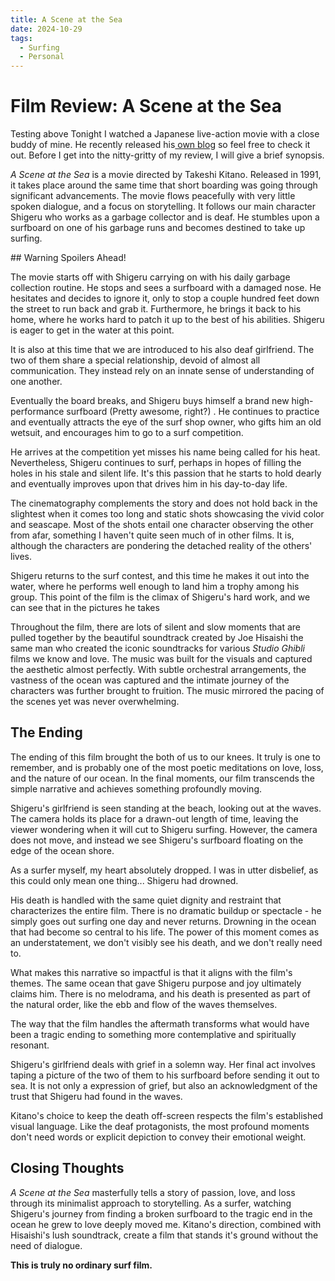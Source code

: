 ```yaml
---
title: A Scene at the Sea
date: 2024-10-29
tags:
  - Surfing
  - Personal
---
```


# Film Review: A Scene at the Sea

<CustomImage src="https://raw.githubusercontent.com/michael-kudrik/BlogPosts/main/images/SeaScene/A_Scene_at_the_Sea_004.jpg" alt="Surfboard next to trash" />

<CustomImage src="https://raw.githubusercontent.com/michael-kudrik/BlogPosts/main/images/Music1/seaBreeze.jpg" alt="Sea Breeze Cover"/>

Testing above
Tonight I watched a Japanese live-action movie with a close buddy of mine. He recently released his[ own blog](https://www.ericbuecklers.studio/blog) so feel free to check it out. Before I get into the nitty-gritty of my review, I will give a brief synopsis. 

*A Scene at the Sea*  is a movie directed by Takeshi Kitano. Released in 1991, it takes place around the same time that short boarding was going through significant advancements. The movie flows peacefully with very little spoken dialogue, and a focus on storytelling. It follows our main character Shigeru who works as a garbage collector and is deaf. He stumbles upon a surfboard on one of his garbage runs and becomes destined to take up surfing. 

<CustomImage src="https://raw.githubusercontent.com/michael-kudrik/BlogPosts/main/images/SeaScene/SceneAtTheSea1.jpg" alt="Image of shoreline during surf contest"/>
## Warning Spoilers Ahead!

The movie starts off with Shigeru carrying on with his daily garbage collection routine. He stops and sees a surfboard with a damaged nose. He hesitates and decides to ignore it, only to stop a couple hundred feet down the street to run back and grab it. Furthermore, he brings it back to his home, where he works hard to patch it up to the best of his abilities. Shigeru is eager to get in the water at this point.

It is also at this time that we are introduced to his also deaf girlfriend. The two of them share a special relationship, devoid of almost all communication. They instead rely on an innate sense of understanding of one another. 

<CustomImage src="https://raw.githubusercontent.com/michael-kudrik/BlogPosts/main/images/SeaScene/ShigeruAndGirl.png" alt="Shigeru and his girlfriend"/>
  
Eventually the board breaks, and Shigeru buys himself a brand new high-performance surfboard (Pretty awesome, right?) .  He continues to practice and eventually attracts the eye of the surf shop owner, who gifts him an old wetsuit, and encourages him to go to a surf competition. 

He arrives at the competition yet misses his name being called for his heat. Nevertheless, Shigeru continues to surf, perhaps in hopes of filling the holes in his stale and silent life. It's this passion that he starts to hold dearly and eventually improves upon that drives him in his day-to-day life.

The cinematography complements the story and does not hold back in the slightest when it comes too long and static shots showcasing the vivid color and seascape. Most of the shots entail one character observing the other from afar, something I haven't quite seen much of in other films. It is, although the characters are pondering the detached reality of the others' lives. 

Shigeru returns to the surf contest, and this time he makes it out into the water, where he performs well enough to land him a trophy among his group. This point of the film is the climax of Shigeru's hard work, and we can see that in the pictures he takes 

<CustomImage src="https://raw.githubusercontent.com/michael-kudrik/BlogPosts/main/images/SeaScene/A_Scene_at_the_Sea_037.jpg" alt="Surf contest"/>

Throughout the film, there are lots of silent and slow moments that are pulled together by the beautiful soundtrack created by Joe Hisaishi the same man who created the iconic soundtracks for various *Studio Ghibli* films we know and love. The music was built for the visuals and captured the aesthetic almost perfectly. With subtle orchestral arrangements, the vastness of the ocean was captured and the intimate journey of the characters was further brought to fruition. The music mirrored the pacing of the scenes yet was never overwhelming.

## The Ending

The ending of this film brought the both of us to our knees. It truly is one to remember, and is probably one of the most poetic meditations on love, loss, and the nature of our ocean. In the final moments, our film transcends the simple narrative and achieves something profoundly moving. 

<CustomImage src="https://raw.githubusercontent.com/michael-kudrik/BlogPosts/main/images/SeaScene/A_Scene_at_the_Sea_047.jpg" alt="surfboard adrift on the shore"/>

Shigeru's girlfriend is seen standing at the beach, looking out at the waves. The camera holds its place for a drawn-out length of time, leaving the viewer wondering when it will cut to Shigeru surfing. However, the camera does not move, and instead we see Shigeru's surfboard floating on the edge of the ocean shore. 

As a surfer myself, my heart absolutely dropped. I was in utter disbelief, as this could only mean one thing... Shigeru had drowned.  

His death is handled with the same quiet dignity and restraint that characterizes the entire film. There is no dramatic buildup or spectacle - he simply goes out surfing one day and never returns. Drowning in the ocean that had become so central to his life. The power of this moment comes as an understatement, we don't visibly see his death, and we don't really need to. 

What makes this narrative so impactful is that it aligns with the film's themes. The same ocean that gave Shigeru purpose and joy ultimately claims him. There is no melodrama, and his death is presented as part of the natural order, like the ebb and flow of the waves themselves. 

<CustomImage src="https://raw.githubusercontent.com/michael-kudrik/BlogPosts/main/images/SeaScene/A_Scene_at_the_Sea_050.jpg" alt="saying goodbye to shigeru"/>

The way that the film handles the aftermath transforms what would have been a tragic ending to something more contemplative and spiritually resonant. 

Shigeru's girlfriend deals with grief in a solemn way. Her final act involves taping a picture of the two of them to his surfboard before sending it out to sea. It is not only a expression of grief, but also an acknowledgment of the trust that Shigeru had found in the waves.

Kitano's choice to keep the death off-screen respects the film's established visual language. Like the deaf protagonists, the most profound moments don't need words or explicit depiction to convey their  emotional weight. 

## Closing Thoughts

<CustomImage src="https://raw.githubusercontent.com/michael-kudrik/BlogPosts/main/images/SeaScene/A_Scene_at_the_Sea_052.jpg" alt="Shigeru and Coworker enjoying dinner" />

*A Scene at the Sea* masterfully tells a story of passion, love, and loss through its minimalist approach to storytelling. As a surfer, watching Shigeru's journey from finding a broken surfboard to the tragic end in the ocean he grew to love deeply moved me. Kitano's direction, combined with Hisaishi's lush soundtrack, create a film that stands it's ground without the need of dialogue. 

**This is truly no ordinary surf film.**